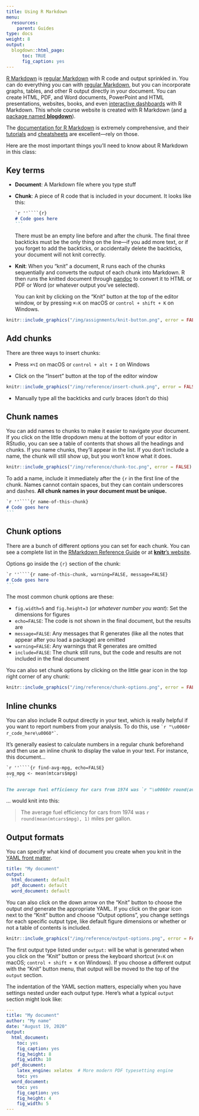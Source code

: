 ```yaml
---
title: Using R Markdown
menu:
  resources:
    parent: Guides
type: docs
weight: 8
output:
  blogdown::html_page:
      toc: TRUE
      fig_caption: yes
---
```


[R Markdown](https://rmarkdown.rstudio.com/){target="_blank"} is [regular Markdown](/reference/markdown/) with R code and output sprinkled in. You can do everything you can with [regular Markdown](/reference/markdown/), but you can incorporate graphs, tables, and other R output directly in your document. You can create HTML, PDF, and Word documents, PowerPoint and HTML presentations, websites, books, and even [interactive dashboards](https://rmarkdown.rstudio.com/flexdashboard/index.html){target="_blank"} with R Markdown. This whole course website is created with R Markdown (and [a package named **blogdown**](https://bookdown.org/yihui/blogdown/){target="_blank"}).

The [documentation for R Markdown](https://rmarkdown.rstudio.com/){target="_blank"} is extremely comprehensive, and their [tutorials](https://rmarkdown.rstudio.com/lesson-1.html){target="_blank"} and [cheatsheets](https://rmarkdown.rstudio.com/lesson-15.html){target="_blank"} are excellent—rely on those.

Here are the most important things you'll need to know about R Markdown in this class:

## Key terms

- **Document**: A Markdown file where you type stuff

- **Chunk**: A piece of R code that is included in your document. It looks like this:

    ````markdown
    `r ''````{r}
    # Code goes here
    ```
    ````

    There must be an empty line before and after the chunk. The final three backticks must be the only thing on the line—if you add more text, or if you forget to add the backticks, or accidentally delete the backticks, your document will not knit correctly.

- **Knit**: When you "knit" a document, R runs each of the chunks sequentially and converts the output of each chunk into Markdown. R then runs the knitted document through [pandoc](https://pandoc.org/){target="_blank"} to convert it to HTML or PDF or Word (or whatever output you've selected).

    You can knit by clicking on the "Knit" button at the top of the editor window, or by pressing `⌘⇧K` on macOS or `control + shift + K` on Windows.

```r
knitr::include_graphics("/img/assignments/knit-button.png", error = FALSE)
```


## Add chunks

There are three ways to insert chunks:

- Press `⌘⌥I` on macOS or `control + alt + I` on Windows

- Click on the "Insert" button at the top of the editor window

```r
knitr::include_graphics("/img/reference/insert-chunk.png", error = FALSE)
```

- Manually type all the backticks and curly braces (don't do this)


## Chunk names

You can add names to chunks to make it easier to navigate your document. If you click on the little dropdown menu at the bottom of your editor in RStudio, you can see a table of contents that shows all the headings and chunks. If you name chunks, they'll appear in the list. If you don't include a name, the chunk will still show up, but you won't know what it does.

```r
knitr::include_graphics("/img/reference/chunk-toc.png", error = FALSE)
```

To add a name, include it immediately after the `{r` in the first line of the chunk. Names cannot contain spaces, but they can contain underscores and dashes. **All chunk names in your document must be unique.**

````markdown
`r ''````{r name-of-this-chunk}
# Code goes here
```
````


## Chunk options

There are a bunch of different options you can set for each chunk. You can see a complete list in the [RMarkdown Reference Guide](https://rstudio.com/wp-content/uploads/2015/03/rmarkdown-reference.pdf){target="_blank"} or at [**knitr**'s website](https://yihui.org/knitr/options/){target="_blank"}.

Options go inside the `{r}` section of the chunk:

````markdown
`r ''````{r name-of-this-chunk, warning=FALSE, message=FALSE}
# Code goes here
```
````

The most common chunk options are these:

- `fig.width=5` and `fig.height=3` (*or whatever number you want*): Set the dimensions for figures
- `echo=FALSE`: The code is not shown in the final document, but the results are
- `message=FALSE`: Any messages that R generates (like all the notes that appear after you load a package) are omitted
- `warning=FALSE`: Any warnings that R generates are omitted
- `include=FALSE`: The chunk still runs, but the code and results are not included in the final document

You can also set chunk options by clicking on the little gear icon in the top right corner of any chunk:

```r
knitr::include_graphics("/img/reference/chunk-options.png", error = FALSE)
```

## Inline chunks

You can also include R output directly in your text, which is really helpful if you want to report numbers from your analysis. To do this, use `` `r "\u0060r r_code_here\u0060"` ``.

It's generally easiest to calculate numbers in a regular chunk beforehand and then use an inline chunk to display the value in your text. For instance, this document…

````markdown
`r ''````{r find-avg-mpg, echo=FALSE}
avg_mpg <- mean(mtcars$mpg)
```

The average fuel efficiency for cars from 1974 was `r "\u0060r round(avg_mpg, 1)\u0060"` miles per gallon.
````

… would knit into this:

> The average fuel efficiency for cars from 1974 was `r round(mean(mtcars$mpg), 1)` miles per gallon.

## Output formats

You can specify what kind of document you create when you knit in the [YAML front matter](/reference/markdown/#front-matter). 

```yaml
title: "My document"
output:
  html_document: default
  pdf_document: default
  word_document: default
```

You can also click on the down arrow on the "Knit" button to choose the output *and* generate the appropriate YAML. If you click on the gear icon next to the "Knit" button and choose "Output options", you change settings for each specific output type, like default figure dimensions or whether or not a table of contents is included.

```r
knitr::include_graphics("/img/reference/output-options.png", error = FALSE)
```

The first output type listed under `output:` will be what is generated when you click on the "Knit" button or press the keyboard shortcut (`⌘⇧K` on macOS; `control + shift + K` on Windows). If you choose a different output with the "Knit" button menu, that output will be moved to the top of the `output` section.

The indentation of the YAML section matters, especially when you have settings nested under each output type. Here's what a typical `output` section might look like:

```yaml
---
title: "My document"
author: "My name"
date: "August 19, 2020"
output: 
  html_document: 
    toc: yes
    fig_caption: yes
    fig_height: 8
    fig_width: 10
  pdf_document: 
    latex_engine: xelatex  # More modern PDF typesetting engine
    toc: yes
  word_document: 
    toc: yes
    fig_caption: yes
    fig_height: 4
    fig_width: 5
---
```
